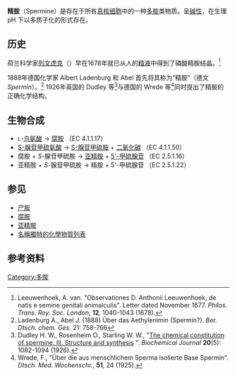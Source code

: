 {{chembox
| NameEn = Spermine
|ImageFile=Spermine.svg
|ImageSize=
|IUPACName=N,N'-bis(3-aminopropyl)butane-1,4-diamine
|OtherNames=
|Section1= {{Chembox Identifiers
| CASNo = 71-44-3
| CASNo_Ref = {{cascite|correct|CAS}}
|   PubChem = 1103
|   SMILES = C(CCNCCCN)CNCCCN
|   MeSHName = Spermine
|  ChemSpiderID  =  1072
|  ChemSpiderID_Ref  = {{chemspidercite|changed|chemspider}}|  EINECS  =  200-754-2
|  UNNumber  =  3259
|  DrugBank  =  DB00127
|  DrugBank_Ref  = {{drugbankcite|correct|drugbank}}|  KEGG  =  C00750
|  KEGG_Ref  = {{keggcite|changed|kegg}}|  ChEBI  =  15746
|  ChEBI_Ref  = {{ebicite|changed|EBI}}|  ChEMBL  =  23194
|  ChEMBL_Ref  = {{ebicite|changed|EBI}}|  IUPHAR_ligand  =  710
|  RTECS  =  EJ7175000
|  Beilstein  =  1750791
|  Gmelin  =  454653
|  3DMet  =  B01325
|  StdInChI  =  1S/C10H26N4/c11-5-3-9-13-7-1-2-8-14-10-4-6-12/h13-14H,1-12H2
|  StdInChI_Ref  = {{stdinchicite|changed|chemspider}}|  StdInChIKey  =  PFNFFQXMRSDOHW-UHFFFAOYSA-N
|  StdInChIKey_Ref  = {{stdinchicite|changed|chemspider}}
}}
|Section2= {{Chembox Properties
|  Formula=C<sub>10</sub>H<sub>26</sub>N<sub>4</sub>
|  MolarMass=202.34 
|  Appearance=
|  Density=0.937 g/cm<sup>3</sup>
|  MeltingPt=29 °C
|  BoilingPt=151 °C
|  Solubility=
  }}
|Section3= {{Chembox Hazards
|  MainHazards=
|  FlashPt=
|  Autoignition=
  }}
}}
'''精胺'''（Spermine）是存在于所有[[真核细胞|真核细胞]]中的一种[[多胺|多胺]]类物质。呈[[碱性|碱性]]，在生理 pH 下以多质子化的形式存在。

==历史==
荷兰科学家[[列文虎克|列文虎克]]（{{lang|nl|Antonie Philips van Leeuwenhoek}}）早在1678年就已从人的[[精液|精液]]中得到了磷酸精胺结晶。<ref>Leeuwenhoek, A. van. "Observationes D. Anthonii Leeuwenhoek, de natis e semine genitali animalculis". Letter dated November 1677. ''Philos. Trans. Roy. Soc. London'', '''12''', 1040-1043 (1678).</ref>

1888年德国化学家 Albert Ladenburg 和 Abel 首先将其称为“精胺”（德文''Spermin''）。<ref>Ladenburg A., Abel J. (1888) Über das Aethylenimin (Spermin?). ''Ber. Dtsch. chem. Ges.'' 21: 758-766</ref> 1926年英国的 Dudley 等<ref>Dudley H. W., Rosenheim O., Starling W. W., "[http://www.pubmedcentral.nih.gov/pagerender.fcgi?artid=1251823&pageindex=1 The chemical constitution of spermine. III. Structure and synthesis] {{Wayback|url=http://www.pubmedcentral.nih.gov/pagerender.fcgi?artid=1251823&pageindex=1 |date=20200529010221 }}". ''Biochemical Journal'' '''20'''(5): 1082-1094 (1926).</ref>与德国的 Wrede 等<ref>Wrede, F., "Über die aus menschlichem Sperma isolierte Base Spermin". ''Dtsch. Med. Wochenschr.'', '''51''', 24 (1925).</ref>同时提出了精胺的正确化学结构。

==生物合成==
*<small>L</small>-[[鸟氨酸|鸟氨酸]] → [[腐胺|腐胺]] （EC 4.1.1.17）
*[[S-腺苷甲硫氨酸|S-腺苷甲硫氨酸]] → [[S-腺苷甲硫胺|S-腺苷甲硫胺]] + [[二氧化碳|二氧化碳]] （EC 4.1.1.50）
*腐胺 + ''S''-腺苷甲硫胺 → [[亚精胺|亚精胺]] + [[5'-甲硫腺苷|5'-甲硫腺苷]] （EC 2.5.1.16）
*亚精胺 + ''S''-腺苷甲硫胺 → 精胺 + 5'-甲硫腺苷 （EC 2.5.1.22）

==参见==
* [[尸胺|尸胺]]
* [[腐胺|腐胺]]
* [[亚精胺|亚精胺]]
*[[名稱獨特的化學物質列表|名稱獨特的化學物質列表]]

==参考资料==
{{reflist}}

[[Category:多胺|Category:多胺]]